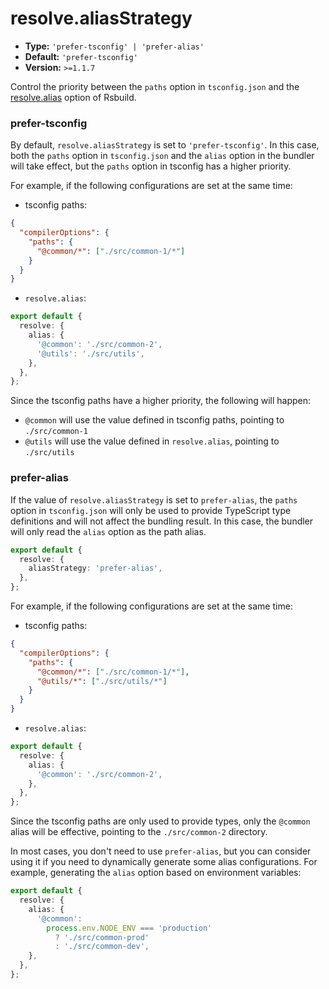 # resolve.aliasStrategy

- **Type:** `'prefer-tsconfig' | 'prefer-alias'`
- **Default:** `'prefer-tsconfig'`
- **Version:** `>=1.1.7`

Control the priority between the `paths` option in `tsconfig.json` and the [resolve.alias](/config/source/alias) option of Rsbuild.

### prefer-tsconfig

By default, `resolve.aliasStrategy` is set to `'prefer-tsconfig'`. In this case, both the `paths` option in `tsconfig.json` and the `alias` option in the bundler will take effect, but the `paths` option in tsconfig has a higher priority.

For example, if the following configurations are set at the same time:

- tsconfig paths:

```json title="tsconfig.json"
{
  "compilerOptions": {
    "paths": {
      "@common/*": ["./src/common-1/*"]
    }
  }
}
```

- `resolve.alias`:

```ts
export default {
  resolve: {
    alias: {
      '@common': './src/common-2',
      '@utils': './src/utils',
    },
  },
};
```

Since the tsconfig paths have a higher priority, the following will happen:

- `@common` will use the value defined in tsconfig paths, pointing to `./src/common-1`
- `@utils` will use the value defined in `resolve.alias`, pointing to `./src/utils`

### prefer-alias

If the value of `resolve.aliasStrategy` is set to `prefer-alias`, the `paths` option in `tsconfig.json` will only be used to provide TypeScript type definitions and will not affect the bundling result. In this case, the bundler will only read the `alias` option as the path alias.

```ts
export default {
  resolve: {
    aliasStrategy: 'prefer-alias',
  },
};
```

For example, if the following configurations are set at the same time:

- tsconfig paths:

```json title="tsconfig.json"
{
  "compilerOptions": {
    "paths": {
      "@common/*": ["./src/common-1/*"],
      "@utils/*": ["./src/utils/*"]
    }
  }
}
```

- `resolve.alias`:

```ts
export default {
  resolve: {
    alias: {
      '@common': './src/common-2',
    },
  },
};
```

Since the tsconfig paths are only used to provide types, only the `@common` alias will be effective, pointing to the `./src/common-2` directory.

In most cases, you don't need to use `prefer-alias`, but you can consider using it if you need to dynamically generate some alias configurations. For example, generating the `alias` option based on environment variables:

```ts
export default {
  resolve: {
    alias: {
      '@common':
        process.env.NODE_ENV === 'production'
          ? './src/common-prod'
          : './src/common-dev',
    },
  },
};
```
